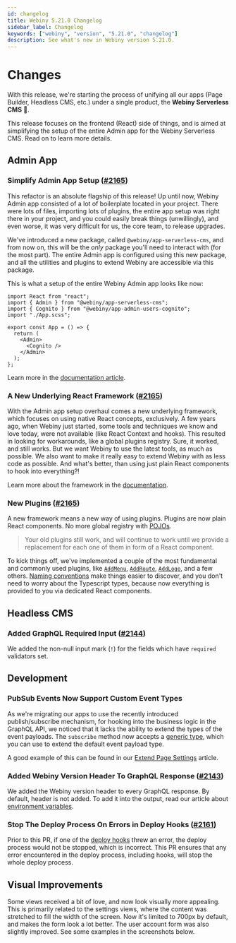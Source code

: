 ```yaml
---
id: changelog
title: Webiny 5.21.0 Changelog
sidebar_label: Changelog
keywords: ["webiny", "version", "5.21.0", "changelog"]
description: See what's new in Webiny version 5.21.0.
---
```



# Changes

With this release, we're starting the process of unifying all our apps (Page Builder, Headless CMS, etc.) under a single product, the **Webiny Serverless CMS** :rocket:.

This release focuses on the frontend (React) side of things, and is aimed at simplifying the setup of the entire Admin app for the Webiny Serverless CMS. Read on to learn more details.

## Admin App

### Simplify Admin App Setup ([#2165](https://github.com/webiny/webiny-js/pull/2165))

This refactor is an absolute flagship of this release!
Up until now, Webiny Admin app consisted of a lot of boilerplate located in your project. There were lots of files, importing lots of plugins, the entire app setup was right there in your project, and you could easily break things (unwillingly), and even worse, it was very difficult for us, the core team, to release upgrades.

We've introduced a new package, called `@webiny/app-serverless-cms`, and from now on, this will be the _only_ package you'll need to interact with (for the most part). The entire Admin app is configured using this new package, and all the utilities and plugins to extend Webiny are accessible via this package.

This is what a setup of the entire Webiny Admin app looks like now:

```tsx title="Webiny Admin App Setup"
import React from "react";
import { Admin } from "@webiny/app-serverless-cms";
import { Cognito } from "@webiny/app-admin-users-cognito";
import "./App.scss";

export const App = () => {
  return (
    <Admin>
      <Cognito />
    </Admin>
  );
};
```

Learn more in the [documentation article](/docs/how-to-guides/webiny-applications/admin-area/introduction).

### A New Underlying React Framework ([#2165](https://github.com/webiny/webiny-js/pull/2165))

With the Admin app setup overhaul comes a new underlying framework, which focuses on using native React concepts, exclusively. A few years ago, when Webiny just started, some tools and techniques we know and love today, were not available (like React Context and hooks). This resulted in looking for workarounds, like a global plugins registry. Sure, it worked, and still works. But we want Webiny to use the latest tools, as much as possible. We also want to make it really easy to extend Webiny with as less code as possible. And what's better, than using just plain React components to hook into everything?!

Learn more about the framework in the [documentation](/docs/how-to-guides/webiny-applications/admin-area/framework).

### New Plugins ([#2165](https://github.com/webiny/webiny-js/pull/2165))

A new framework means a new way of using plugins. Plugins are now plain React components. No more global registry with [POJOs](https://masteringjs.io/tutorials/fundamentals/pojo).

> Your old plugins still work, and will continue to work until we provide a replacement for each one of them in form of a React component.

To kick things off, we've implemented a couple of the most fundamental and commonly used plugins, like [`AddMenu`](/docs/how-to-guides/webiny-applications/admin-area/framework#the-addmenu-plugin), [`AddRoute`](/docs/how-to-guides/webiny-applications/admin-area/framework#the-addroute-plugin), [`AddLogo`](/docs/how-to-guides/webiny-applications/admin-area/change-logo), and a few others. [Naming conventions](/docs/how-to-guides/webiny-applications/admin-area/framework#naming-conventions) make things easier to discover, and you don't need to worry about the Typescript types, because now everything is provided to you via dedicated React components.

## Headless CMS

### Added GraphQL Required Input ([#2144](https://github.com/webiny/webiny-js/pull/2144))

We added the non-null input mark (`!`) for the fields which have `required` validators set.

## Development

### PubSub Events Now Support Custom Event Types

As we're migrating our apps to use the recently introduced publish/subscribe mechanism, for hooking into the business logic in the GraphQL API, we noticed that it lacks the ability to extend the types of the event payloads. The `subscribe` method now accepts a [generic type](https://www.typescriptlang.org/docs/handbook/2/generics.html), which you can use to extend the default event payload type.

A good example of this can be found in our [Extend Page Settings](/docs/how-to-guides/webiny-applications/page-builder/extend-page-settings#add-a-new-settings-field-to-graphql-api) article.

### Added Webiny Version Header To GraphQL Response ([#2143](https://github.com/webiny/webiny-js/pull/2143))

We added the Webiny version header to every GraphQL response. By default, header is not added. To add it into the output, read our article about [environment variables](/docs/how-to-guides/environment-variables#enable-webiny-version-header-environment-variable).

### Stop The Deploy Process On Errors in Deploy Hooks ([#2161](https://github.com/webiny/webiny-js/pull/2161))

Prior to this PR, if one of the [deploy hooks](/docs/how-to-guides/deployment/build-and-deploy-hooks/) threw an error, the deploy process would not be stopped, which is incorrect. This PR ensures that any error encountered in the deploy process, including hooks, will stop the whole deploy process.

## Visual Improvements

Some views received a bit of love, and now look visually more appealing. This is primarily related to the settings views, where the content was stretched to fill the width of the screen. Now it's limited to 700px by default, and makes the form look a lot better. The user account form was also slightly improved. See some examples in the screenshots below.

<Gallery>
  <Gallery.Image src={view3} title="Page Builder - Website Settings" />
  <Gallery.Image src={view1} title="Form Builder - reCaptcha Settings" />
  <Gallery.Image src={view2} title="Account Settings" />
</Gallery>
